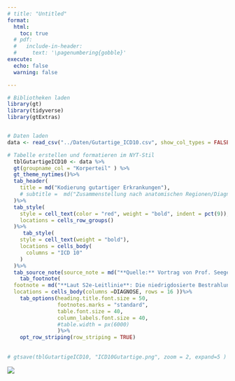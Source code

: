 ```yaml
---
# title: "Untitled"
format: 
  html: 
    toc: true
  # pdf:
  #   include-in-header: 
  #     text: '\pagenumbering{gobble}'
execute:
  echo: false
  warning: false

---
```



```r

# Bibliotheken laden
library(gt)
library(tidyverse)
library(gtExtras)


# Daten laden
data <- read_csv("../Daten/Gutartige_ICD10.csv", show_col_types = FALSE )

# Tabelle erstellen und formatieren im NYT-Stil
  tblGutartigeICD10 <- data %>%
  gt(groupname_col = "Korperteil" ) %>%
  gt_theme_nytimes()%>%
  tab_header(
    title = md("Kodierung gutartiger Erkrankungen"),
    # subtitle =  md("Zusammenstellung nach anatomischen Regionen/Diagnosen")
  )%>%
  tab_style(
    style = cell_text(color = "red", weight = "bold", indent = pct(9)),
    locations = cells_row_groups()
  )%>%
     tab_style(
    style = cell_text(weight = "bold"),
    locations = cells_body(
      columns = "ICD 10"
    )
  )%>%
  tab_source_note(source_note = md("**Quelle:** Vortrag von Prof. Seegenschmiedt beim Kongress der **DEGRO 2024**"))%>%
    tab_footnote(
  footnote = md("**Laut S2e-Leitlinie**: Die niedrigdosierte Bestrahlung *kann* eine Therapieoption sein, wenn operative Eingriffe noch nicht möglich oder nicht erwünscht sind."),
  locations = cells_body(columns =DIAGNOSE, rows = 16 ))%>%
    tab_options(heading.title.font.size = 50,
                footnotes.marks = "standard",
                table.font.size = 40,
                column_labels.font.size = 40,
                #table.width = px(6000)
                )%>%
    opt_row_striping(row_striping = TRUE)
    
  
# gtsave(tblGutartigeICD10, "ICD10Gutartige.png", zoom = 2, expand=5 )

```


![](ICD10Gutartige.png){ fig-align="center"}
